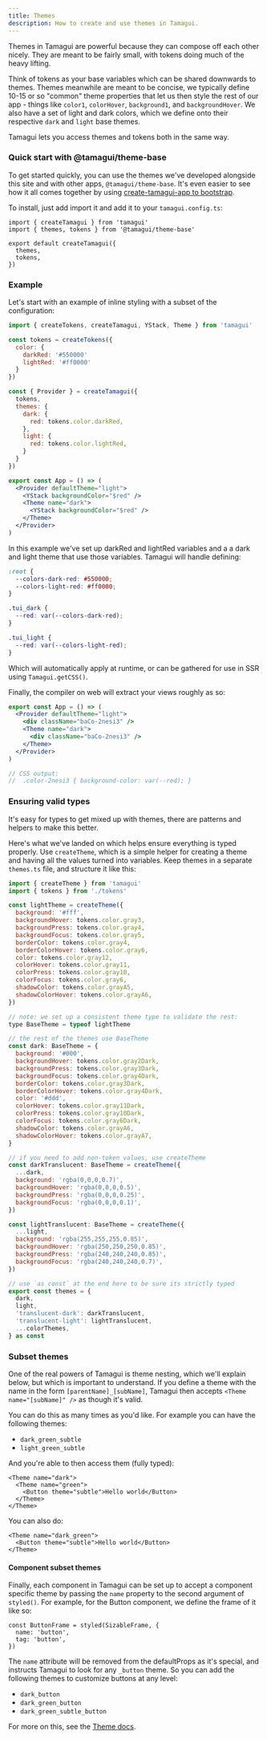 ```yaml
---
title: Themes
description: How to create and use themes in Tamagui.
---
```


Themes in Tamagui are powerful because they can compose off each other nicely. They are meant to be fairly small, with tokens doing much of the heavy lifting.

Think of tokens as your base variables which can be shared downwards to themes. Themes meanwhile are meant to be concise, we typically define 10-15 or so "common" theme properties that let us then style the rest of our app - things like `color1`, `colorHover`, `background1`, and `backgroundHover`. We also have a set of light and dark colors, which we define onto their respective `dark` and `light` base themes.

Tamagui lets you access themes and tokens both in the same way.

### Quick start with @tamagui/theme-base

To get started quickly, you can use the themes we've developed alongside this site and with other apps, `@tamagui/theme-base`. It's even easier to see how it all comes together by using [create-tamagui-app to bootstrap](/docs/guides/create-tamagui-app).

To install, just add import it and add it to your `tamagui.config.ts`:

```tsx
import { createTamagui } from 'tamagui'
import { themes, tokens } from '@tamagui/theme-base'

export default createTamagui({
  themes,
  tokens,
})
```

### Example

Let's start with an example of inline styling with a subset of the configuration:

```jsx
import { createTokens, createTamagui, YStack, Theme } from 'tamagui'

const tokens = createTokens({
  color: {
    darkRed: '#550000'
    lightRed: '#ff0000'
  }
})

const { Provider } = createTamagui({
  tokens,
  themes: {
    dark: {
      red: tokens.color.darkRed,
    },
    light: {
      red: tokens.color.lightRed,
    }
  }
})

export const App = () => (
  <Provider defaultTheme="light">
    <YStack backgroundColor="$red" />
    <Theme name="dark">
      <YStack backgroundColor="$red" />
    </Theme>
  </Provider>
)
```

In this example we've set up darkRed and lightRed variables and a a dark and light theme that use those variables. Tamagui will handle defining:

```css
:root {
  --colors-dark-red: #550000;
  --colors-light-red: #ff0000;
}

.tui_dark {
  --red: var(--colors-dark-red);
}

.tui_light {
  --red: var(--colors-light-red);
}
```

Which will automatically apply at runtime, or can be gathered for use in SSR using `Tamagui.getCSS()`.

Finally, the compiler on web will extract your views roughly as so:

```jsx
export const App = () => (
  <Provider defaultTheme="light">
    <div className="baCo-2nesi3" />
    <Theme name="dark">
      <div className="baCo-2nesi3" />
    </Theme>
  </Provider>
)

// CSS output:
//  .color-2nesi3 { background-color: var(--red); }
```

### Ensuring valid types

It's easy for types to get mixed up with themes, there are patterns and helpers to make this better.

Here's what we've landed on which helps ensure everything is typed properly. Use `createTheme`, which is a simple helper for creating a theme and having all the values turned into variables. Keep themes in a separate `themes.ts` file, and structure it like this:

```jsx
import { createTheme } from 'tamagui'
import { tokens } from './tokens'

const lightTheme = createTheme({
  background: '#fff',
  backgroundHover: tokens.color.gray3,
  backgroundPress: tokens.color.gray4,
  backgroundFocus: tokens.color.gray5,
  borderColor: tokens.color.gray4,
  borderColorHover: tokens.color.gray6,
  color: tokens.color.gray12,
  colorHover: tokens.color.gray11,
  colorPress: tokens.color.gray10,
  colorFocus: tokens.color.gray6,
  shadowColor: tokens.color.grayA5,
  shadowColorHover: tokens.color.grayA6,
})

// note: we set up a consistent theme type to validate the rest:
type BaseTheme = typeof lightTheme

// the rest of the themes use BaseTheme
const dark: BaseTheme = {
  background: '#000',
  backgroundHover: tokens.color.gray2Dark,
  backgroundPress: tokens.color.gray3Dark,
  backgroundFocus: tokens.color.gray4Dark,
  borderColor: tokens.color.gray3Dark,
  borderColorHover: tokens.color.gray4Dark,
  color: '#ddd',
  colorHover: tokens.color.gray11Dark,
  colorPress: tokens.color.gray10Dark,
  colorFocus: tokens.color.gray6Dark,
  shadowColor: tokens.color.grayA6,
  shadowColorHover: tokens.color.grayA7,
}

// if you need to add non-token values, use createTheme
const darkTranslucent: BaseTheme = createTheme({
  ...dark,
  background: 'rgba(0,0,0,0.7)',
  backgroundHover: 'rgba(0,0,0,0.5)',
  backgroundPress: 'rgba(0,0,0,0.25)',
  backgroundFocus: 'rgba(0,0,0,0.1)',
})

const lightTranslucent: BaseTheme = createTheme({
  ...light,
  background: 'rgba(255,255,255,0.85)',
  backgroundHover: 'rgba(250,250,250,0.85)',
  backgroundPress: 'rgba(240,240,240,0.85)',
  backgroundFocus: 'rgba(240,240,240,0.7)',
})

// use `as const` at the end here to be sure its strictly typed
export const themes = {
  dark,
  light,
  'translucent-dark': darkTranslucent,
  'translucent-light': lightTranslucent,
  ...colorThemes,
} as const
```

### Subset themes

One of the real powers of Tamagui is theme nesting, which we'll explain below, but which is important to understand. If you define a theme with the name in the form `[parentName]_[subName]`, Tamagui then accepts `<Theme name="[subName]" />` as though it's valid.

You can do this as many times as you'd like. For example you can have the following themes:

- `dark_green_subtle`
- `light_green_subtle`

And you're able to then access them (fully typed):

```tsx
<Theme name="dark">
  <Theme name="green">
    <Button theme="subtle">Hello world</Button>
  </Theme>
</Theme>
```

You can also do:

```tsx
<Theme name="dark_green">
  <Button theme="subtle">Hello world</Button>
</Theme>
```

#### Component subset themes

Finally, each component in Tamagui can be set up to accept a component specific theme by passing the `name` property to the second argument of `styled()`. For example, for the Button component, we define the frame of it like so:

```tsx
const ButtonFrame = styled(SizableFrame, {
  name: 'button',
  tag: 'button',
})
```

The `name` attribute will be removed from the defaultProps as it's special, and instructs Tamagui to look for any `_button` theme. So you can add the following themes to customize buttons at any level:

- `dark_button`
- `dark_green_button`
- `dark_green_subtle_button`

For more on this, see the [Theme docs](/docs/core/Theme).
